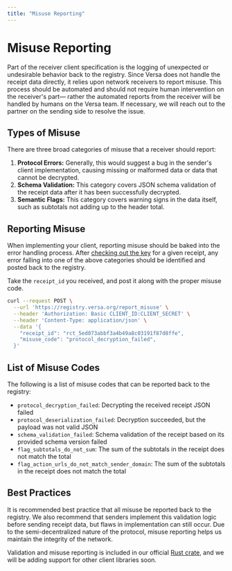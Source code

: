 ```yaml
---
title: "Misuse Reporting"
---
```


# Misuse Reporting

Part of the receiver client specification is the logging of unexpected or undesirable behavior back to the registry.
Since Versa does not handle the receipt data directly, it relies upon network receivers to report misuse.
This process should be automated and should not require human intervention on the receiver's part—
rather the automated reports from the receiver will be handled by humans on the Versa team.
If necessary, we will reach out to the partner on the sending side to resolve the issue.

## Types of Misuse

There are three broad categories of misuse that a receiver should report:

1. **Protocol Errors:** Generally, this would suggest a bug in the sender's client implementation, causing missing or malformed data or data that cannot be decrypted.
2. **Schema Validation:** This category covers JSON schema validation of the receipt data after it has been successfully decrypted.
3. **Semantic Flags:** This category covers warning signs in the data itself, such as subtotals not adding up to the header total.

## Reporting Misuse

When implementing your client, reporting misuse should be baked into the error handling process.
After [checking out the key](/receiving#2-get-the-key) for a given receipt,
any error falling into one of the above categories should be identified and posted back to the registry.

Take the `receipt_id` you received, and post it along with the proper misuse code.

```bash
curl --request POST \
  --url 'https://registry.versa.org/report_misuse' \
  --header 'Authorization: Basic CLIENT_ID:CLIENT_SECRET' \
  --header 'Content-Type: application/json' \
  --data '{
    "receipt_id": "rct_5ed073abbf3a4b49a8c03191f87d8ffe",
    "misuse_code": "protocol_decryption_failed",
  }'
```

## List of Misuse Codes

The following is a list of misuse codes that can be reported back to the registry:

- `protocol_decryption_failed`: Decrypting the received receipt JSON failed
- `protocol_deserialization_failed`: Decryption succeeded, but the payload was not valid JSON
- `schema_validation_failed`: Schema validation of the receipt based on its provided schema version failed
- `flag_subtotals_do_not_sum`: The sum of the subtotals in the receipt does not match the total
- `flag_action_urls_do_not_match_sender_domain`: The sum of the subtotals in the receipt does not match the total

## Best Practices

It is recommended best practice that all misuse be reported back to the registry.
We also recommend that senders implement this validation logic before sending receipt data, but flaws in implementation can still occur.
Due to the semi-decentralized nature of the protocol, misuse reporting helps us maintain the integrity of the network.

Validation and misuse reporting is included in our official [Rust crate](https://crates.io/crates/versa), and we will be adding support for other client libraries soon.
